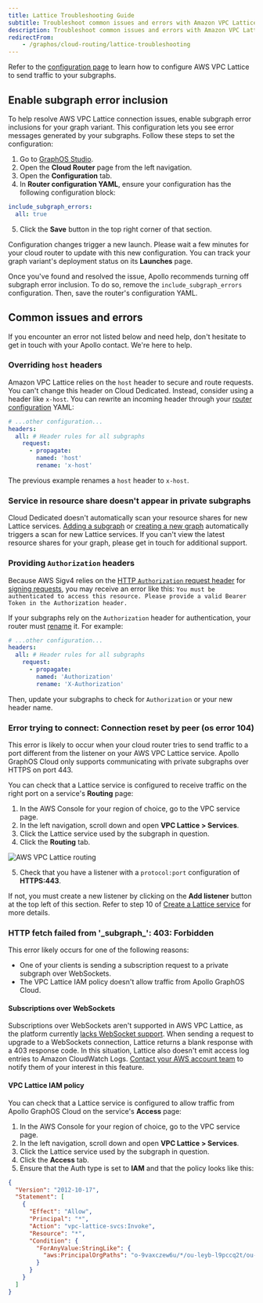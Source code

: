 ```yaml
---
title: Lattice Troubleshooting Guide
subtitle: Troubleshoot common issues and errors with Amazon VPC Lattice
description: Troubleshoot common issues and errors with Amazon VPC Lattice and an Apollo Cloud Dedicated router
redirectFrom:
    - /graphos/cloud-routing/lattice-troubleshooting
---
```


<CloudPlanPause />

Refer to the [configuration page](/graphos/routing/cloud/lattice-configuration) to learn how to configure AWS VPC Lattice to send traffic to your subgraphs.

## Enable subgraph error inclusion

To help resolve AWS VPC Lattice connection issues, enable subgraph error inclusions for your graph variant. This configuration lets you see error messages generated by your subgraphs. Follow these steps to set the configuration:

1. Go to [GraphOS Studio](https://studio.apollographql.com?referrer=docs-content).
2. Open the **Cloud Router** page from the left navigation.
3. Open the **Configuration** tab.
4. In **Router configuration YAML**, ensure your configuration has the following configuration block:

```yaml
include_subgraph_errors:
  all: true
```

5. Click the **Save** button in the top right corner of that section.

Configuration changes trigger a new launch. Please wait a few minutes for your cloud router to update with this new configuration. You can track your graph variant's deployment status on its **Launches** page.

Once you've found and resolved the issue, Apollo recommends turning off subgraph error inclusion. To do so, remove the `include_subgraph_errors` configuration. Then, save the router's configuration YAML.

## Common issues and errors

If you encounter an error not listed below and need help, don't hesitate to get in touch with your Apollo contact. We're here to help.

### Overriding `host` headers

Amazon VPC Lattice relies on the `host` header to secure and route requests. You can't change this header on Cloud Dedicated. Instead, consider using a header like `x-host`. You can rewrite an incoming header through your [router configuration](/graphos/routing/cloud/dedicated-quickstart#step-3-inspect-and-configure-your-cloud-router) YAML:

```yaml title="router.yaml"
# ...other configuration...
headers:
  all: # Header rules for all subgraphs
    request:
      - propagate:
        named: 'host'
        rename: 'x-host'
```

The previous example renames a `host` header to `x-host`.

### Service in resource share doesn't appear in private subgraphs

Cloud Dedicated doesn't automatically scan your resource shares for new Lattice services. [Adding a subgraph](/graphos/routing/cloud/lattice-configuration#setup-for-existing-graphs) or [creating a new graph](/graphos/routing/cloud/lattice-configuration#setup-for-new-graphs) automatically triggers a scan for new Lattice services. If you can't view the latest resource shares for your graph, please <TrackableLink href="https://www.apollographql.com/contact-sales?type=dedicated&referrer=docs" eventName="content_contact_cloud">get in touch</TrackableLink> for additional support.

### Providing `Authorization` headers

Because AWS Sigv4 relies on the [HTTP `Authorization` request header](https://developer.mozilla.org/en-US/docs/Web/HTTP/Headers/Authorization) for [signing requests](https://docs.aws.amazon.com/AmazonS3/latest/API/sigv4-auth-using-authorization-header.html), you may receive an error like this: `You must be authenticated to access this resource. Please provide a valid Bearer Token in the Authorization header.`

If your subgraphs rely on the `Authorization` header for authentication, your router must [rename](/graphos/routing/header-propagation/#propagate) it. For example:

```yaml title="router.yaml"
# ...other configuration...
headers:
  all: # Header rules for all subgraphs
    request:
      - propagate:
        named: 'Authorization'
        rename: 'X-Authorization'
```

Then, update your subgraphs to check for `Authorization` or your new header name.

### Error trying to connect: Connection reset by peer (os error 104)

This error is likely to occur when your cloud router tries to send traffic to a port different from the listener on your AWS VPC Lattice service. Apollo GraphOS Cloud only supports communicating with private subgraphs over HTTPS on port 443.

You can check that a Lattice service is configured to receive traffic on the right port on a service's **Routing** page:

1. In the AWS Console for your region of choice, go to the VPC service page.
2. In the left navigation, scroll down and open **VPC Lattice > Services**.
3. Click the Lattice service used by the subgraph in question.
4. Click the **Routing** tab.

<img
  className="screenshot"
  alt="AWS VPC Lattice routing"
  src="../../images/cloud-dedicated/vpc-lattice-routing.png"
/>

5. Check that you have a listener with a `protocol:port` configuration of **HTTPS:443**.

If not, you must create a new listener by clicking on the **Add listener** button at the top left of this section.
Refer to step 10 of [Create a Lattice service](/graphos/routing/cloud/lattice-configuration#step-2-create-a-lattice-service) for more details.

### HTTP fetch failed from '\_subgraph\_': 403: Forbidden

This error likely occurs for one of the following reasons:

- One of your clients is sending a subscription request to a private subgraph over WebSockets.
- The VPC Lattice IAM policy doesn't allow traffic from Apollo GraphOS Cloud.

#### Subscriptions over WebSockets

Subscriptions over WebSockets aren't supported in AWS VPC Lattice, as the platform currently [lacks WebSocket support](https://docs.aws.amazon.com/vpc-lattice/latest/ug/listeners.html#listener-configuration). When sending a request to upgrade to a WebSockets connection, Lattice returns a blank response with a 403 response code. In this situation, Lattice also doesn't emit access log entries to Amazon CloudWatch Logs. [Contact your AWS account team](https://aws.amazon.com/contact-us/sales-support/) to notify them of your interest in this feature.

#### VPC Lattice IAM policy

You can check that a Lattice service is configured to allow traffic from Apollo GraphOS Cloud on the service's **Access** page:

1. In the AWS Console for your region of choice, go to the VPC service page.
2. In the left navigation, scroll down and open **VPC Lattice > Services**.
3. Click the Lattice service used by the subgraph in question.
4. Click the **Access** tab.
5. Ensure that the Auth type is set to **IAM** and that the policy looks like this:

```json
{
  "Version": "2012-10-17",
  "Statement": [
    {
      "Effect": "Allow",
      "Principal": "*",
      "Action": "vpc-lattice-svcs:Invoke",
      "Resource": "*",
      "Condition": {
        "ForAnyValue:StringLike": {
          "aws:PrincipalOrgPaths": "o-9vaxczew6u/*/ou-leyb-l9pccq2t/ou-leyb-fvqz35yo/*"
        }
      }
    }
  ]
}
```
